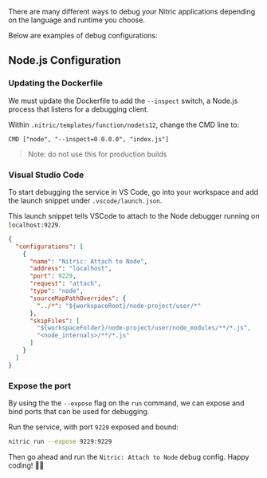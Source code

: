There are many different ways to debug your Nitric applications depending on the language and runtime you choose.

Below are examples of debug configurations:

## Node.js Configuration

### Updating the Dockerfile

We must update the Dockerfile to add the `--inspect` switch, a Node.js process that listens for a debugging client.

Within `.nitric/templates/function/nodets12`, change the CMD line to:

```docker
CMD ["node", "--inspect=0.0.0.0", "index.js"]
```

> Note: do not use this for production builds

### Visual Studio Code

To start debugging the service in VS Code, go into your workspace and add the launch snippet under `.vscode/launch.json`.

This launch snippet tells VSCode to attach to the Node debugger running on `localhost:9229`.

```json
{
  "configurations": [
    {
      "name": "Nitric: Attach to Node",
      "address": "localhost",
      "port": 9229,
      "request": "attach",
      "type": "node",
      "sourceMapPathOverrides": {
        "../*": "${workspaceRoot}/node-project/user/*"
      },
      "skipFiles": [
        "${workspaceFolder}/node-project/user/node_modules/**/*.js",
        "<node_internals>/**/*.js"
      ]
    }
  ]
}
```

### Expose the port

By using the the `--expose` flag on the `run` command, we can expose and bind ports that can be used for debugging.

Run the service, with port `9229` exposed and bound:

```bash
nitric run --expose 9229:9229
```

Then go ahead and run the `Nitric: Attach to Node` debug config. Happy coding! 🐱‍💻

